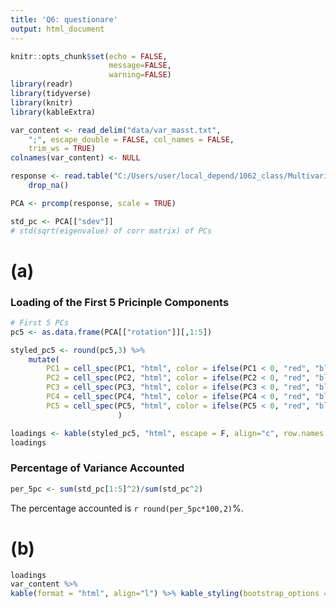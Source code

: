 ```yaml
---
title: 'Q6: questionare'
output: html_document
---
```


```r
knitr::opts_chunk$set(echo = FALSE,
                      message=FALSE,
                      warning=FALSE)
library(readr)
library(tidyverse)
library(knitr)
library(kableExtra)
```

```r
var_content <- read_delim("data/var_masst.txt", 
    ";", escape_double = FALSE, col_names = FALSE, 
    trim_ws = TRUE)
colnames(var_content) <- NULL

response <- read.table("C:/Users/user/local_depend/1062_class/Multivariate_Analysis/HW2/data/masst.txt", quote="\"", comment.char="", na.strings=".", stringsAsFactors=FALSE) %>%
    drop_na()
```

```r
PCA <- prcomp(response, scale = TRUE)

std_pc <- PCA[["sdev"]] 
# std(sqrt(eigenvalue) of corr matrix) of PCs
```

(a)
===============================

### Loading of the First 5 Pricinple Components
```r
# First 5 PCs
pc5 <- as.data.frame(PCA[["rotation"]][,1:5]) 

styled_pc5 <- round(pc5,3) %>%
    mutate(
        PC1 = cell_spec(PC1, "html", color = ifelse(PC1 < 0, "red", "blue")),
        PC2 = cell_spec(PC2, "html", color = ifelse(PC2 < 0, "red", "blue")),
        PC3 = cell_spec(PC3, "html", color = ifelse(PC3 < 0, "red", "blue")),
        PC4 = cell_spec(PC4, "html", color = ifelse(PC4 < 0, "red", "blue")),
        PC5 = cell_spec(PC5, "html", color = ifelse(PC5 < 0, "red", "blue"))
                        )

loadings <- kable(styled_pc5, "html", escape = F, align="c", row.names = T) %>% kable_styling(bootstrap_options = c("striped", "hover", "condensed", "responsive"), full_width = F)
loadings
```

### Percentage of Variance Accounted
```r
per_5pc <- sum(std_pc[1:5]^2)/sum(std_pc^2)
```
The percentage accounted is `r round(per_5pc*100,2)`%.  

(b)
==============================

```r
loadings
var_content %>% 
kable(format = "html", align="l") %>% kable_styling(bootstrap_options = c("striped", "hover", "condensed", "responsive"), full_width = F)
```

